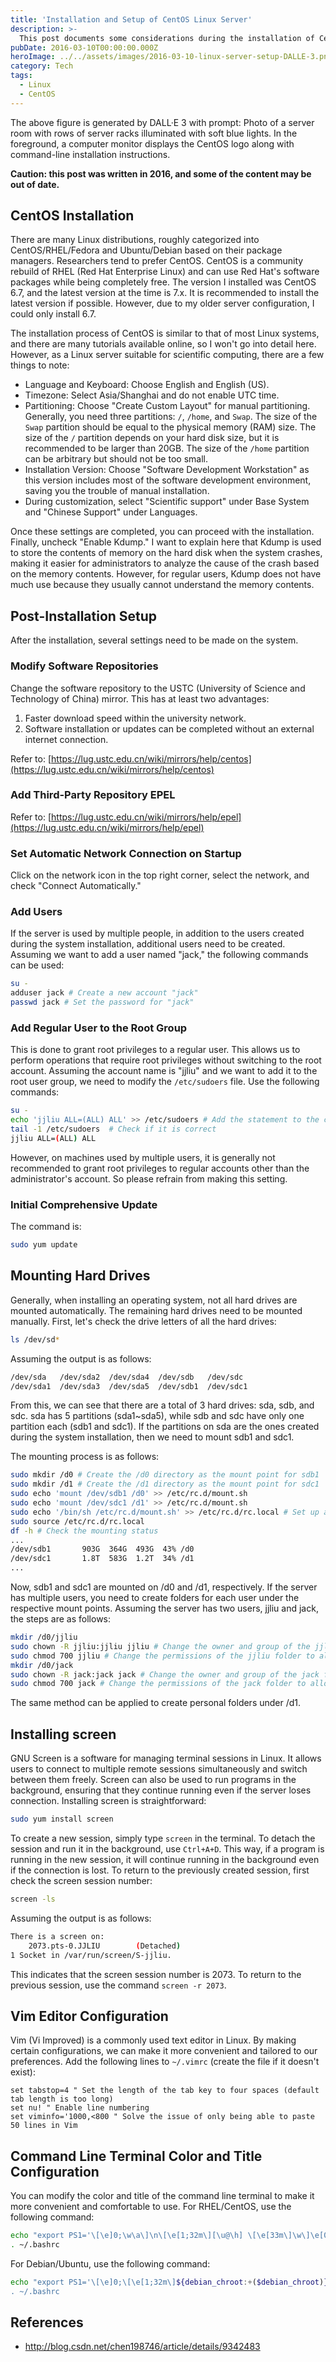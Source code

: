 ```yaml
---
title: 'Installation and Setup of CentOS Linux Server'
description: >-
  This post documents some considerations during the installation of CentOS and provides instructions for post-installation setup, including software installation."
pubDate: 2016-03-10T00:00:00.000Z
heroImage: ../../assets/images/2016-03-10-linux-server-setup-DALLE-3.png
category: Tech
tags:
  - Linux
  - CentOS
---
```


The above figure is generated by DALL·E 3 with prompt: Photo of a server room with rows of server racks illuminated with soft blue lights. In the foreground, a computer monitor displays the CentOS logo along with command-line installation instructions.

**Caution: this post was written in 2016, and some of the content may be out of date.**

## CentOS Installation

There are many Linux distributions, roughly categorized into CentOS/RHEL/Fedora and Ubuntu/Debian based on their package managers. Researchers tend to prefer CentOS. CentOS is a community rebuild of RHEL (Red Hat Enterprise Linux) and can use Red Hat's software packages while being completely free. The version I installed was CentOS 6.7, and the latest version at the time is 7.x. It is recommended to install the latest version if possible. However, due to my older server configuration, I could only install 6.7.

The installation process of CentOS is similar to that of most Linux systems, and there are many tutorials available online, so I won't go into detail here. However, as a Linux server suitable for scientific computing, there are a few things to note:

- Language and Keyboard: Choose English and English (US).
- Timezone: Select Asia/Shanghai and do not enable UTC time.
- Partitioning: Choose "Create Custom Layout" for manual partitioning. Generally, you need three partitions: `/`, `/home`, and `Swap`. The size of the `Swap` partition should be equal to the physical memory (RAM) size. The size of the `/` partition depends on your hard disk size, but it is recommended to be larger than 20GB. The size of the `/home` partition can be arbitrary but should not be too small.
- Installation Version: Choose "Software Development Workstation" as this version includes most of the software development environment, saving you the trouble of manual installation.
- During customization, select "Scientific support" under Base System and "Chinese Support" under Languages.

Once these settings are completed, you can proceed with the installation. Finally, uncheck "Enable Kdump." I want to explain here that Kdump is used to store the contents of memory on the hard disk when the system crashes, making it easier for administrators to analyze the cause of the crash based on the memory contents. However, for regular users, Kdump does not have much use because they usually cannot understand the memory contents.

## Post-Installation Setup

After the installation, several settings need to be made on the system.

### Modify Software Repositories

Change the software repository to the USTC (University of Science and Technology of China) mirror. This has at least two advantages:

1. Faster download speed within the university network.
2. Software installation or updates can be completed without an external internet connection.

Refer to: [https://lug.ustc.edu.cn/wiki/mirrors/help/centos](https://lug.ustc.edu.cn/wiki/mirrors/help/centos)

### Add Third-Party Repository EPEL

Refer to: [https://lug.ustc.edu.cn/wiki/mirrors/help/epel](https://lug.ustc.edu.cn/wiki/mirrors/help/epel)

### Set Automatic Network Connection on Startup

Click on the network icon in the top right corner, select the network, and check "Connect Automatically."

### Add Users

If the server is used by multiple people, in addition to the users created during the system installation, additional users need to be created. Assuming we want to add a user named "jack," the following commands can be used:

```bash
su -
adduser jack # Create a new account "jack"
passwd jack # Set the password for "jack"
```

### Add Regular User to the Root Group

This is done to grant root privileges to a regular user. This allows us to perform operations that require root privileges without switching to the root account. Assuming the account name is "jjliu" and we want to add it to the root user group, we need to modify the `/etc/sudoers` file. Use the following commands:

```bash
su -
echo 'jjliu ALL=(ALL) ALL' >> /etc/sudoers # Add the statement to the configuration file
tail -1 /etc/sudoers  # Check if it is correct
jjliu ALL=(ALL) ALL
```

However, on machines used by multiple users, it is generally not recommended to grant root privileges to regular accounts other than the administrator's account. So please refrain from making this setting.

### Initial Comprehensive Update

The command is:

```bash
sudo yum update
```

## Mounting Hard Drives

Generally, when installing an operating system, not all hard drives are mounted automatically. The remaining hard drives need to be mounted manually. First, let's check the drive letters of all the hard drives:

```bash
ls /dev/sd*
```

Assuming the output is as follows:

```bash
/dev/sda   /dev/sda2  /dev/sda4  /dev/sdb   /dev/sdc
/dev/sda1  /dev/sda3  /dev/sda5  /dev/sdb1  /dev/sdc1
```

From this, we can see that there are a total of 3 hard drives: sda, sdb, and sdc. sda has 5 partitions (sda1~sda5), while sdb and sdc have only one partition each (sdb1 and sdc1). If the partitions on sda are the ones created during the system installation, then we need to mount sdb1 and sdc1.

The mounting process is as follows:

```bash
sudo mkdir /d0 # Create the /d0 directory as the mount point for sdb1
sudo mkdir /d1 # Create the /d1 directory as the mount point for sdc1
sudo echo 'mount /dev/sdb1 /d0' >> /etc/rc.d/mount.sh
sudo echo 'mount /dev/sdc1 /d1' >> /etc/rc.d/mount.sh
sudo echo '/bin/sh /etc/rc.d/mount.sh' >> /etc/rc.d/rc.local # Set up automatic mounting at startup
sudo source /etc/rc.d/rc.local
df -h # Check the mounting status
...
/dev/sdb1       903G  364G  493G  43% /d0
/dev/sdc1       1.8T  583G  1.2T  34% /d1
...
```

Now, sdb1 and sdc1 are mounted on /d0 and /d1, respectively. If the server has multiple users, you need to create folders for each user under the respective mount points. Assuming the server has two users, jjliu and jack, the steps are as follows:

```bash
mkdir /d0/jjliu
sudo chown -R jjliu:jjliu jjliu # Change the owner and group of the jjliu folder to jjliu
sudo chmod 700 jjliu # Change the permissions of the jjliu folder to allow only the owner to access and modify
mkdir /d0/jack
sudo chown -R jack:jack jack # Change the owner and group of the jack folder to jack
sudo chmod 700 jack # Change the permissions of the jack folder to allow only the owner to access and modify
```

The same method can be applied to create personal folders under /d1.

## Installing screen

GNU Screen is a software for managing terminal sessions in Linux. It allows users to connect to multiple remote sessions simultaneously and switch between them freely. Screen can also be used to run programs in the background, ensuring that they continue running even if the server loses connection. Installing screen is straightforward:

```bash
sudo yum install screen
```

To create a new session, simply type `screen` in the terminal. To detach the session and run it in the background, use `Ctrl+A+D`. This way, if a program is running in the new session, it will continue running in the background even if the connection is lost. To return to the previously created session, first check the screen session number:

```bash
screen -ls
```

Assuming the output is as follows:

```bash
There is a screen on:
    2073.pts-0.JJLIU        (Detached)
1 Socket in /var/run/screen/S-jjliu.
```

This indicates that the screen session number is 2073. To return to the previous session, use the command `screen -r 2073`.

## Vim Editor Configuration

Vim (Vi Improved) is a commonly used text editor in Linux. By making certain configurations, we can make it more convenient and tailored to our preferences. Add the following lines to `~/.vimrc` (create the file if it doesn't exist):

```vim
set tabstop=4 " Set the length of the tab key to four spaces (default tab length is too long)
set nu! " Enable line numbering
set viminfo='1000,<800 " Solve the issue of only being able to paste 50 lines in Vim
```

## Command Line Terminal Color and Title Configuration

You can modify the color and title of the command line terminal to make it more convenient and comfortable to use. For RHEL/CentOS, use the following command:

```bash
echo "export PS1='\[\e]0;\w\a\]\n\[\e[1;32m\][\u@\h] \[\e[33m\]\w\]\e[0m\]\n\$ '" >> ~/.bashrc
. ~/.bashrc
```

For Debian/Ubuntu, use the following command:

```bash
echo "export PS1='\[\e]0;\[\e[1;32m\]${debian_chroot:+($debian_chroot)}\u@\h: \[\e[1;33m\]\w\e[0m\n\" >> ~/.bashrc
. ~/.bashrc
```

## References

-  http://blog.csdn.net/chen198746/article/details/9342483

